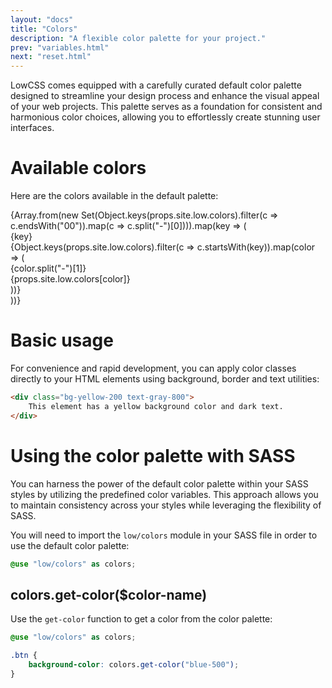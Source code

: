```yaml
---
layout: "docs"
title: "Colors"
description: "A flexible color palette for your project."
prev: "variables.html"
next: "reset.html"
---
```


LowCSS comes equipped with a carefully curated default color palette designed to streamline your design process and enhance the visual appeal of your web projects. This palette serves as a foundation for consistent and harmonious color choices, allowing you to effortlessly create stunning user interfaces.

<Separator />

# Available colors

Here are the colors available in the default palette:

<div className="">
{Array.from(new Set(Object.keys(props.site.low.colors).filter(c => c.endsWith("00")).map(c => c.split("-")[0]))).map(key => (
    <div key={key} className="mb-4">
        <div className="text-lg font-bold mb-1">{key}</div>
        <div className="w-full grid grid-cols-3 md:grid-cols-11 gap-2">
        {Object.keys(props.site.low.colors).filter(c => c.startsWith(key)).map(color => (
            <div key={color} className="w-full">
                <div className={`bg-${color} rounded w-full h-10 mb-2`} />
                <div className="text-xs text-gray-700 font-bold">{color.split("-")[1]}</div>
                <div className="text-3xs text-gray-600 font-medium">{props.site.low.colors[color]}</div>
            </div>
        ))}
        </div>
    </div>
))}
</div>

<Separator />

# Basic usage

For convenience and rapid development, you can apply color classes directly to your HTML elements using background, border and text utilities:

```html
<div class="bg-yellow-200 text-gray-800">
    This element has a yellow background color and dark text.
</div>
```

<Separator />

# Using the color palette with SASS

You can harness the power of the default color palette within your SASS styles by utilizing the predefined color variables. This approach allows you to maintain consistency across your styles while leveraging the flexibility of SASS.

You will need to import the `low/colors` module in your SASS file in order to use the default color palette:

```scss
@use "low/colors" as colors;
```

## colors.get-color($color-name)

Use the `get-color` function to get a color from the color palette:

```scss
@use "low/colors" as colors;

.btn {
    background-color: colors.get-color("blue-500");
}
```
